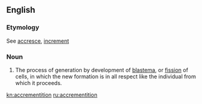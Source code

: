 ==English==

===Etymology===
See [[accresce]], [[increment]]

===Noun===
{{en-noun}}

# {{lb|en|physiology}} The process of generation by development of [[blastema]], or [[fission]] of cells, in which the new formation is in all respect like the individual from which it proceeds.

[[kn:accrementition]]
[[ru:accrementition]]